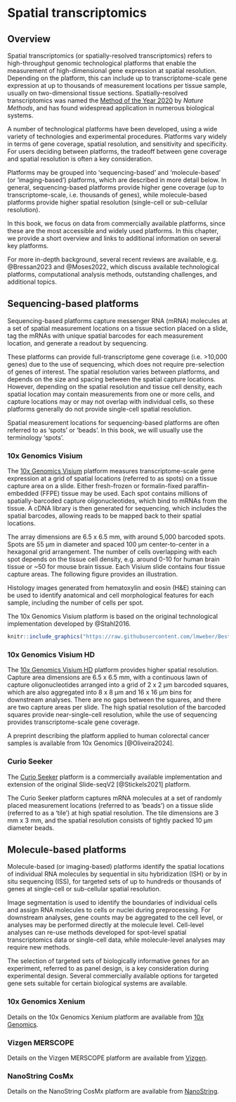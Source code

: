# Spatial transcriptomics {#sec-spatial-transcriptomics}


## Overview

Spatial transcriptomics (or spatially-resolved transcriptomics) refers to high-throughput genomic technological platforms that enable the measurement of high-dimensional gene expression at spatial resolution. Depending on the platform, this can include up to transcriptome-scale gene expression at up to thousands of measurement locations per tissue sample, usually on two-dimensional tissue sections. Spatially-resolved transcriptomics was named the [Method of the Year 2020](https://doi.org/10.1038/s41592-020-01042-x) by *Nature Methods*, and has found widespread application in numerous biological systems.

A number of technological platforms have been developed, using a wide variety of technologies and experimental procedures. Platforms vary widely in terms of gene coverage, spatial resolution, and sensitivity and specificity. For users deciding between platforms, the tradeoff between gene coverage and spatial resolution is often a key consideration.

Platforms may be grouped into 'sequencing-based' and 'molecule-based' (or 'imaging-based') platforms, which are described in more detail below. In general, sequencing-based platforms provide higher gene coverage (up to transcriptome-scale, i.e. thousands of genes), while molecule-based platforms provide higher spatial resolution (single-cell or sub-cellular resolution).

In this book, we focus on data from commercially available platforms, since these are the most accessible and widely used platforms. In this chapter, we provide a short overview and links to additional information on several key platforms.

For more in-depth background, several recent reviews are available, e.g. @Bressan2023 and @Moses2022, which discuss available technological platforms, computational analysis methods, outstanding challenges, and additional topics.



## Sequencing-based platforms

Sequencing-based platforms capture messenger RNA (mRNA) molecules at a set of spatial measurement locations on a tissue section placed on a slide, tag the mRNAs with unique spatial barcodes for each measurement location, and generate a readout by sequencing.

These platforms can provide full-transcriptome gene coverage (i.e. >10,000 genes) due to the use of sequencing, which does not require pre-selection of genes of interest. The spatial resolution varies between platforms, and depends on the size and spacing between the spatial capture locations. However, depending on the spatial resolution and tissue cell density, each spatial location may contain measurements from one or more cells, and capture locations may or may not overlap with individual cells, so these platforms generally do not provide single-cell spatial resolution.

Spatial measurement locations for sequencing-based platforms are often referred to as 'spots' or 'beads'. In this book, we will usually use the terminology 'spots'.


### 10x Genomics Visium

The [10x Genomics Visium](https://www.10xgenomics.com/products/spatial-gene-expression) platform measures transcriptome-scale gene expression at a grid of spatial locations (referred to as spots) on a tissue capture area on a slide. Either fresh-frozen or formalin-fixed paraffin-embedded (FFPE) tissue may be used. Each spot contains millions of spatially-barcoded capture oligonucleotides, which bind to mRNAs from the tissue. A cDNA library is then generated for sequencing, which includes the spatial barcodes, allowing reads to be mapped back to their spatial locations.

The array dimensions are 6.5 x 6.5 mm, with around 5,000 barcoded spots. Spots are 55 µm in diameter and spaced 100 µm center-to-center in a hexagonal grid arrangement. The number of cells overlapping with each spot depends on the tissue cell density, e.g. around 0-10 for human brain tissue or ~50 for mouse brain tissue. Each Visium slide contains four tissue capture areas. The following figure provides an illustration.

Histology images generated from hematoxylin and eosin (H&E) staining can be used to identify anatomical and cell morphological features for each sample, including the number of cells per spot.

The 10x Genomics Visium platform is based on the original technological implementation developed by @Stahl2016.

```r
knitr::include_graphics("https://raw.githubusercontent.com/lmweber/BestPracticesST-resources/main/images/Visium.png")
```


### 10x Genomics Visium HD

The [10x Genomics Visium HD](https://www.10xgenomics.com/products/visium-hd-spatial-gene-expression) platform provides higher spatial resolution. Capture area dimensions are 6.5 x 6.5 mm, with a continuous lawn of capture oligonucleotides arranged into a grid of 2 x 2 µm barcoded squares, which are also aggregated into 8 x 8 µm and 16 x 16 µm bins for downstream analyses. There are no gaps between the squares, and there are two capture areas per slide. The high spatial resolution of the barcoded squares provide near-single-cell resolution, while the use of sequencing provides transcriptome-scale gene coverage.

A preprint describing the platform applied to human colorectal cancer samples is available from 10x Genomics [@Oliveira2024].


### Curio Seeker

The [Curio Seeker](https://curiobioscience.com/product/) platform is a commercially available implementation and extension of the original Slide-seqV2 [@Stickels2021] platform.

The Curio Seeker platform captures mRNA molecules at a set of randomly placed measurement locations (referred to as 'beads') on a tissue slide (referred to as a 'tile') at high spatial resolution. The tile dimensions are 3 mm x 3 mm, and the spatial resolution consists of tightly packed 10 µm diameter beads.



## Molecule-based platforms

Molecule-based (or imaging-based) platforms identify the spatial locations of individual RNA molecules by sequential in situ hybridization (ISH) or by in situ sequencing (ISS), for targeted sets of up to hundreds or thousands of genes at single-cell or sub-cellular spatial resolution.

Image segmentation is used to identify the boundaries of individual cells and assign RNA molecules to cells or nuclei during preprocessing. For downstream analyses, gene counts may be aggregated to the cell level, or analyses may be performed directly at the molecule level. Cell-level analyses can re-use methods developed for spot-level spatial transcriptomics data or single-cell data, while molecule-level analyses may require new methods.

The selection of targeted sets of biologically informative genes for an experiment, referred to as panel design, is a key consideration during experimental design. Several commercially available options for targeted gene sets suitable for certain biological systems are available.


### 10x Genomics Xenium

Details on the 10x Genomics Xenium platform are available from [10x Genomics](https://www.10xgenomics.com/platforms/xenium).


### Vizgen MERSCOPE

Details on the Vizgen MERSCOPE platform are available from [Vizgen](https://vizgen.com/products/).


### NanoString CosMx

Details on the NanoString CosMx platform are available from [NanoString](https://nanostring.com/products/cosmx-spatial-molecular-imager/).

